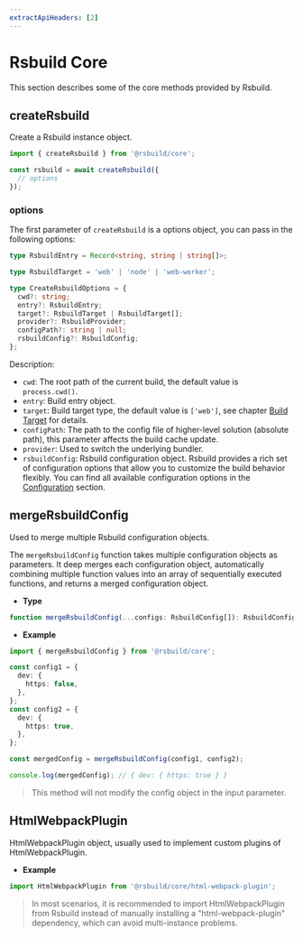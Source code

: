 ```yaml
---
extractApiHeaders: [2]
---
```


# Rsbuild Core

This section describes some of the core methods provided by Rsbuild.

## createRsbuild

Create a Rsbuild instance object.

```ts
import { createRsbuild } from '@rsbuild/core';

const rsbuild = await createRsbuild({
  // options
});
```

### options

The first parameter of `createRsbuild` is a options object, you can pass in the following options:

```ts
type RsbuildEntry = Record<string, string | string[]>;

type RsbuildTarget = 'web' | 'node' | 'web-worker';

type CreateRsbuildOptions = {
  cwd?: string;
  entry?: RsbuildEntry;
  target?: RsbuildTarget | RsbuildTarget[];
  provider?: RsbuildProvider;
  configPath?: string | null;
  rsbuildConfig?: RsbuildConfig;
};
```

Description:

- `cwd`: The root path of the current build, the default value is `process.cwd()`.
- `entry`: Build entry object.
- `target`: Build target type, the default value is `['web']`, see chapter [Build Target](/api/start/build-target) for details.
- `configPath`: The path to the config file of higher-level solution (absolute path), this parameter affects the build cache update.
- `provider`: Used to switch the underlying bundler.
- `rsbuildConfig`: Rsbuild configuration object. Rsbuild provides a rich set of configuration options that allow you to customize the build behavior flexibly. You can find all available configuration options in the [Configuration](/config/) section.

## mergeRsbuildConfig

Used to merge multiple Rsbuild configuration objects.

The `mergeRsbuildConfig` function takes multiple configuration objects as parameters. It deep merges each configuration object, automatically combining multiple function values into an array of sequentially executed functions, and returns a merged configuration object.

- **Type**

```ts
function mergeRsbuildConfig(...configs: RsbuildConfig[]): RsbuildConfig;
```

- **Example**

```ts
import { mergeRsbuildConfig } from '@rsbuild/core';

const config1 = {
  dev: {
    https: false,
  },
};
const config2 = {
  dev: {
    https: true,
  },
};

const mergedConfig = mergeRsbuildConfig(config1, config2);

console.log(mergedConfig); // { dev: { https: true } }
```

> This method will not modify the config object in the input parameter.

## HtmlWebpackPlugin

HtmlWebpackPlugin object, usually used to implement custom plugins of HtmlWebpackPlugin.

- **Example**

```ts
import HtmlWebpackPlugin from '@rsbuild/core/html-webpack-plugin';
```

> In most scenarios, it is recommended to import HtmlWebpackPlugin from Rsbuild instead of manually installing a "html-webpack-plugin" dependency, which can avoid multi-instance problems.
